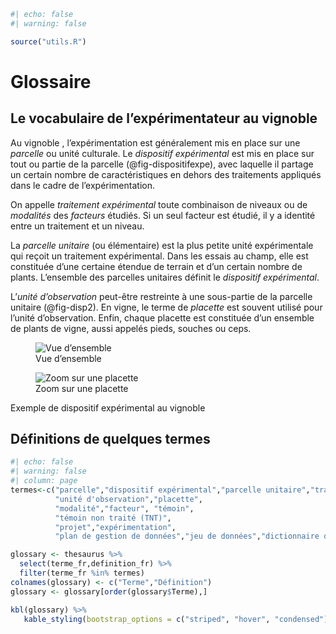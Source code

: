 ```r
#| echo: false
#| warning: false

source("utils.R")

```

# Glossaire

## Le vocabulaire de l'expérimentateur au vignoble

Au vignoble , l'expérimentation est généralement mis en place sur une *parcelle* ou unité culturale. Le *dispositif expérimental* est mis en place sur tout ou partie de la parcelle (@fig-dispositifexpe), avec laquelle il partage un certain nombre de caractéristiques en dehors des traitements appliqués dans le cadre de l'expérimentation.

On appelle *traitement expérimental* toute combinaison de niveaux ou de *modalités* des *facteurs* étudiés. Si un seul facteur est étudié, il y a identité entre un traitement et un niveau.

La *parcelle unitaire* (ou élémentaire) est la plus petite unité expérimentale qui reçoit un traitement expérimental. Dans les essais au champ, elle est constituée d'une certaine étendue de terrain et d'un certain nombre de plants. L'ensemble des parcelles unitaires définit le *dispositif expérimental*.

L'*unité d'observation* peut-être restreinte à une sous-partie de la parcelle unitaire (@fig-disp2). En vigne, le terme de *placette* est souvent utilisé pour l'unité d'observation. Enfin, chaque placette est constituée d'un ensemble de plants de vigne, aussi appelés pieds, souches ou ceps.

::: {#fig-dispositifexpe layout-ncol="2"}
![Vue d'ensemble](DispositifExpe1.png){#fig-disp1}

![Zoom sur une placette](DispositifExpe2.png){#fig-disp2}

Exemple de dispositif expérimental au vignoble
:::

## Définitions de quelques termes

```r
#| echo: false
#| warning: false
#| column: page
termes<-c("parcelle","dispositif expérimental","parcelle unitaire","traitement expérimental","boc","protocole",
          "unité d'observation","placette",
          "modalité","facteur", "témoin",
          "témoin non traité (TNT)",
          "projet","expérimentation",
          "plan de gestion de données","jeu de données","dictionnaire de données")

glossary <- thesaurus %>%
  select(terme_fr,definition_fr) %>%
  filter(terme_fr %in% termes)
colnames(glossary) <- c("Terme","Définition")
glossary <- glossary[order(glossary$Terme),]

kbl(glossary) %>%
   kable_styling(bootstrap_options = c("striped", "hover", "condensed"))
```

